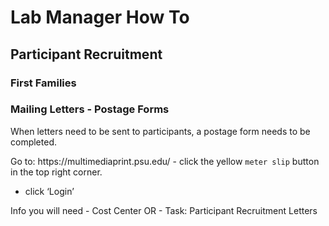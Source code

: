 # Lab Manager How To

## Participant Recruitment

### First Families

### Mailing Letters - Postage Forms

When letters need to be sent to participants, a postage form needs to be completed.

Go to: https://multimediaprint.psu.edu/
- click the yellow `meter slip` button in the top right corner.

- click 'Login'

Info you will need
- Cost Center OR 
- Task: Participant Recruitment Letters


